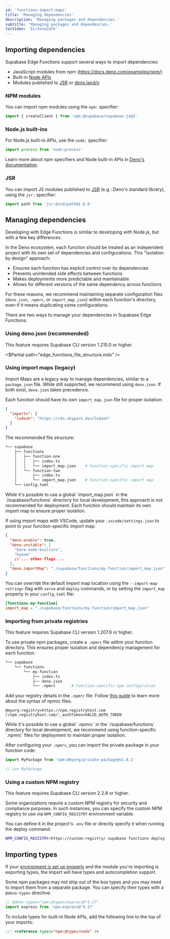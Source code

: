 ```yaml
---
id: 'functions-import-maps'
title: 'Managing dependencies'
description: 'Managing packages and dependencies.'
subtitle: 'Managing packages and dependencies.'
tocVideo: 'ILr3cneZuFk'
---
```


## Importing dependencies

Supabase Edge Functions support several ways to import dependencies:

- JavaScript modules from npm (https://docs.deno.com/examples/npm/)
- Built-in [Node APIs](https://docs.deno.com/runtime/manual/node/compatibility)
- Modules published to [JSR](https://jsr.io/) or [deno.land/x](https://deno.land/x)

### NPM modules

You can import npm modules using the `npm:` specifier:

```ts
import { createClient } from 'npm:@supabase/supabase-js@2'
```

### Node.js built-ins

For Node.js built-in APIs, use the `node:` specifier:

```ts
import process from 'node:process'
```

Learn more about npm specifiers and Node built-in APIs in [Deno's documentation](https://docs.deno.com/runtime/manual/node/npm_specifiers).

### JSR

You can import JS modules published to [JSR](https://jsr.io/) (e.g.: Deno's standard library), using the `jsr:` specifier:

```ts
import path from 'jsr:@std/path@1.0.8'
```

## Managing dependencies

Developing with Edge Functions is similar to developing with Node.js, but with a few key differences.

In the Deno ecosystem, each function should be treated as an independent project with its own set of dependencies and configurations. This "isolation by design" approach:

- Ensures each function has explicit control over its dependencies
- Prevents unintended side effects between functions
- Makes deployments more predictable and maintainable
- Allows for different versions of the same dependency across functions

For these reasons, we recommend maintaining separate configuration files (`deno.json`, `.npmrc`, or `import_map.json`) within each function's directory, even if it means duplicating some configurations.

There are two ways to manage your dependencies in Supabase Edge Functions:

### Using deno.json (recommended)


<Admonition type="note">

This feature requires Supabase CLI version 1.215.0 or higher.

</Admonition>


<$Partial path="edge_functions_file_structure.mdx" />

### Using import maps (legacy)

Import Maps are a legacy way to manage dependencies, similar to a `package.json` file. While still supported, we recommend using `deno.json`. If both exist, `deno.json` takes precedence.

Each function should have its own `import_map.json` file for proper isolation:

```json supabase/functions/my-function/import_map.json
{
  "imports": {
    "lodash": "https://cdn.skypack.dev/lodash"
  }
}
```

The recommended file structure:

```bash
└── supabase
    ├── functions
    │   ├── function-one
    │   │   ├── index.ts
    │   │   └── import_map.json    # Function-specific import map
    │   └── function-two
    │       ├── index.ts
    │       └── import_map.json    # Function-specific import map
    └── config.toml
```

<Admonition type="caution">
  While it's possible to use a global `import_map.json` in the `/supabase/functions` directory for
  local development, this approach is not recommended for deployment. Each function should maintain
  its own import map to ensure proper isolation.
</Admonition>

If using import maps with VSCode, update your `.vscode/settings.json` to point to your function-specific import map:

```json settings.json
{
  "deno.enable": true,
  "deno.unstable": [
    "bare-node-builtins",
    "byonm"
    // ... other flags ...
  ],
  "deno.importMap": "./supabase/functions/my-function/import_map.json"
}
```

You can override the default import map location using the `--import-map <string>` flag with `serve` and `deploy` commands, or by setting the `import_map` property in your `config.toml` file:

```toml supabase/config.toml
[functions.my-function]
import_map = "./supabase/functions/my-function/import_map.json"
```

### Importing from private registries

<Admonition type="info">This feature requires Supabase CLI version 1.207.9 or higher.</Admonition>

To use private npm packages, create a `.npmrc` file within your function directory. This ensures proper isolation and dependency management for each function.

```bash
└── supabase
    └── functions
        └── my-function
            ├── index.ts
            ├── deno.json
            └── .npmrc       # Function-specific npm configuration
```

Add your registry details in the `.npmrc` file. Follow [this guide](https://docs.npmjs.com/cli/v10/configuring-npm/npmrc) to learn more about the syntax of npmrc files.

```plaintext
@myorg:registry=https://npm.registryhost.com
//npm.registryhost.com/:_authToken=VALID_AUTH_TOKEN
```

<Admonition type="caution">
  While it's possible to use a global `.npmrc` in the `/supabase/functions` directory for local
  development, we recommend using function-specific `.npmrc` files for deployment to maintain proper
  isolation.
</Admonition>

After configuring your `.npmrc`, you can import the private package in your function code:

```ts
import MyPackage from 'npm:@myorg/private-package@v1.0.1'

// use MyPackage
```

### Using a custom NPM registry

<Admonition type="info">This feature requires Supabase CLI version 2.2.8 or higher.</Admonition>

Some organizations require a custom NPM registry for security and compliance purposes. In such instances, you can specify the custom NPM registry to use via `NPM_CONFIG_REGISTRY` environment variable.

You can define it in the project's `.env` file or directly specify it when running the deploy command:

```bash
NPM_CONFIG_REGISTRY=https://custom-registry/ supabase functions deploy my-function
```

## Importing types

If your [environment is set up properly](/docs/guides/functions/local-development) and the module you're importing is exporting types, the import will have types and autocompletion support.

Some npm packages may not ship out of the box types and you may need to import them from a separate package. You can specify their types with a `@deno-types` directive:

```ts
// @deno-types="npm:@types/express@^4.17"
import express from 'npm:express@^4.17'
```

To include types for built-in Node APIs, add the following line to the top of your imports:

```ts
/// <reference types="npm:@types/node" />
```
